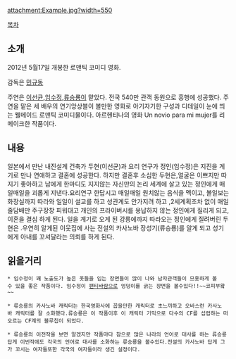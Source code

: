 attachment:Example.jpg?width=550

[[목차]]

== 소개 ==

2012년 5월17일 개봉한 로맨틱 코미디 영화.

감독은 [[민규동]] 

주연은 [[이선균]],[[임수정]],[[류승룡]]이 맡았다.
전국 540만 관객 동원으로 흥행에 성공했다. 주연을 맡은 세 배우의 연기앙상블이 볼만한 영화로 아기자기한 구성과 디테일이 눈에 띄는 웰메이드 로맨틱 코미디물이다. 아르헨티나의 영화 Un novio para mi mujer를 리메이크한 작품이다.


== 내용 ==

일본에서 만난 내진설계 건축가 두현(이선균)과 요리 연구가 정인(임수정)은 지진을 계기로 만나 연애하고 결혼에 성공한다. 하지만 결혼후 소심한 두현은,얼굴은 이쁘지만 따지기 좋아하고 남에게 한마디도 지지않는 자신만의 논리 세계에 살고 있는 정인에게 매일매일을 괴롭게 지낸다.요리연구 한답시고 매일매일 원치않는 음식을 멕이고, 볼일보는 화장실까지 따라와 일일이 설교를 하고 성관계도 안가지려 하고 ,2세계획조차 없이 매일 줄담배만 주구장창 피워대고 개인의 프라이버시를 용납하지 않는 정인에게 질리게 되고, 이혼을 결심 하게 된다. 일을 계기로 오게 된 강릉에까지 따라오는 정인에게 질려버린 두현은 .우연히 알게된 이웃집에 사는 전설의 카사노바 장성기(류승룡)를 알게 되고 성기에게 아내를 꼬셔달라는 의뢰를 하게 된다. 

== 읽을거리 ==

 * 임수정이 꽤 노출도가 높은 옷들을 입는 장면들이 많이 나와 남자관객들이 므흣하게 볼수 있을 좋은 작품이다. 임수정이 [[팬티]]바람으로 엉덩이를 긁는 장면을 볼수있다!!~~코피부왘~~

 * 류승룡의 카사노바 캐릭터는 한국영화사에 꼽을만한 캐릭터로 초느끼하고 오바스런 카사노바 캐릭터를 잘 소화했다.류승룡은 이 작품이후 이 캐릭터 기믹으로 다수의 CF를 섭렵하는 떠오르는 CF계의 블루칩이 되었다.

 * 류승룡의 이전작을 보면 알겠지만 작품마다 참으로 많은 나라의 언어로 대사를 하는 류승룡답게 이번작에도 각국의 언어로 대사를 소화하는 류승룡을 볼수있다.전설의 카사노바 답게 그가 꼬시는 여자들또한 각국의 여자들이라 생긴 설정이다.

